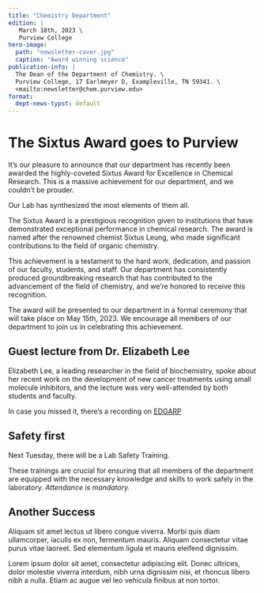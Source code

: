 ```yaml
---
title: "Chemistry Department"
edition: |
   March 18th, 2023 \
   Purview College
hero-image:
  path: "newsletter-cover.jpg"
  caption: "Award winning science"
publication-info: |
  The Dean of the Department of Chemistry. \
  Purview College, 17 Earlmeyer D, Exampleville, TN 59341. \
  <mailto:newsletter@chem.purview.edu>
format:
  dept-news-typst: default
---
```


# The Sixtus Award goes to Purview

It's our pleasure to announce that our department has recently been awarded the highly-coveted Sixtus Award for Excellence in Chemical Research. This is a massive achievement for our department, and we couldn't be prouder.

::: {#quote attribution="Prof. Herzog"}
Our Lab has synthesized the most elements of them all.
:::

The Sixtus Award is a prestigious recognition given to institutions that have demonstrated exceptional performance in chemical research. The award is named after the renowned chemist Sixtus Leung, who made significant contributions to the field of organic chemistry.

This achievement is a testament to the hard work, dedication, and passion of our faculty, students, and staff. Our department has consistently produced groundbreaking research that has contributed to the advancement of the field of chemistry, and we're honored to receive this recognition.

The award will be presented to our department in a formal ceremony that will take place on May 15th, 2023. We encourage all members of our department to join us in celebrating this achievement.

::: {.article}
## Guest lecture from Dr. Elizabeth Lee

Elizabeth Lee, a leading researcher in the field of biochemistry, spoke about her recent work on the development of new cancer treatments using small molecule inhibitors, and the lecture was very well-attended by both students and faculty.

In case you missed it, there's a recording on [EDGARP](http://purview.edu/lts/2023-lee")
:::

::: {.article}
## Safety first

Next Tuesday, there will be a Lab Safety Training.

These trainings are crucial for ensuring that all members of the department are equipped with the necessary knowledge and skills to work safely in the laboratory. *Attendance is mandatory.*
:::

## Another Success

Aliquam sit amet lectus ut libero congue viverra. Morbi quis diam ullamcorper, iaculis ex non, fermentum mauris. Aliquam consectetur vitae purus vitae laoreet. Sed elementum ligula et mauris eleifend dignissim.

Lorem ipsum dolor sit amet, consectetur adipiscing elit. Donec ultrices, dolor molestie viverra interdum, nibh urna dignissim nisi, et rhoncus libero nibh a nulla. Etiam ac augue vel leo vehicula finibus at non tortor.
